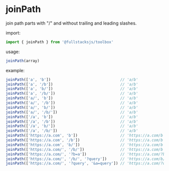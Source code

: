 # joinPath

join path parts with "/" and without trailing and leading slashes.

import:
```typescript copy
import { joinPath } from '@fullstacksjs/toolbox'
```

usage:
```typescript copy
joinPath(array)
```

example:
```typescript copy
joinPath(['a', 'b'])                               // 'a/b'
joinPath(['a', '/b'])                              // 'a/b'
joinPath(['a', 'b/'])                              // 'a/b'
joinPath(['a', '/b/'])                             // 'a/b'
joinPath(['a/', 'b'])                              // 'a/b'
joinPath(['a/', '/b'])                             // 'a/b'
joinPath(['a/', 'b/'])                             // 'a/b'
joinPath(['a/', '/b/'])                            // 'a/b'
joinPath(['/a', 'b'])                              // 'a/b'
joinPath(['/a', '/b'])                             // 'a/b'
joinPath(['/a', 'b/'])                             // 'a/b'
joinPath(['/a', '/b/'])                            // 'a/b'
joinPath(['https://a.com', 'b'])                   // 'https://a.com/b'
joinPath(['https://a.com', '/b'])                  // 'https://a.com/b'
joinPath(['https://a.com', 'b/'])                  // 'https://a.com/b'
joinPath(['https://a.com/', '/b/'])                // 'https://a.com/b'
joinPath(['https://a.com/', '?b=a'])               // 'https://a.com/?b=a'
joinPath(['https://a.com/', '/b/', '?query'])      // 'https://a.com/b/?query',
joinPath(['https://a.com/', '?query', '&a=query']) // 'https://a.com/?query/&a=query',
```
